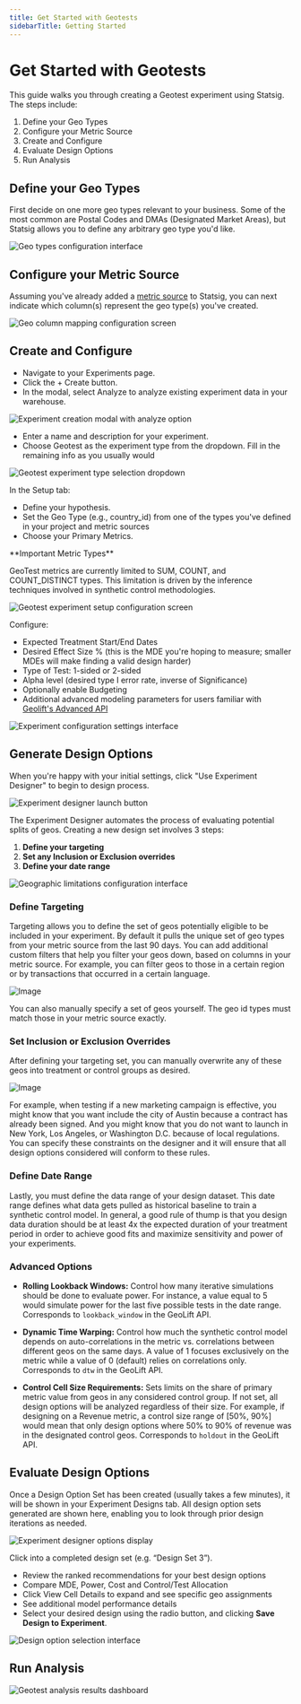 ```yaml
---
title: Get Started with Geotests
sidebarTitle: Getting Started
---
```


# Get Started with Geotests

This guide walks you through creating a Geotest experiment using Statsig. The steps include:

1. Define your Geo Types
2. Configure your Metric Source
3. Create and Configure
4. Evaluate Design Options
5. Run Analysis

## Define your Geo Types

First decide on one more geo types relevant to your business. Some of the most common are Postal Codes and DMAs (Designated Market Areas), but Statsig allows you to define any arbitrary geo type you'd like.

<Frame>
  <img src="/images/geotests/geo_types_settings.png" alt="Geo types configuration interface" />
</Frame>

## Configure your Metric Source

Assuming you've already added a [metric source](/statsig-warehouse-native/configuration/metric-sources/) to Statsig, you can next indicate which column(s) represent the geo type(s) you've created.

<Frame>
  <img src="/images/geotests/geo_column_mapping.png" alt="Geo column mapping configuration screen" />
</Frame>

## Create and Configure

- Navigate to your Experiments page.
- Click the + Create button.
- In the modal, select Analyze to analyze existing experiment data in your warehouse.

<Frame>
  <img src="/images/geotests/CreateXP.png" alt="Experiment creation modal with analyze option" />
</Frame>

- Enter a name and description for your experiment.
- Choose Geotest as the experiment type from the dropdown. Fill in the remaining info as you usually would

<Frame>
  <img src="/images/geotests/SetType.png" alt="Geotest experiment type selection dropdown" />
</Frame>


In the Setup tab:

- Define your hypothesis.
- Set the Geo Type (e.g., country_id) from one of the types you've defined in your project and metric sources
- Choose your Primary Metrics.

<Note>
**Important Metric Types**

GeoTest metrics are currently limited to SUM, COUNT, and COUNT_DISTINCT types. This limitation is driven by the inference techniques involved in synthetic control methodologies.
</Note>

<Frame>
  <img src="/images/geotests/SetupXP.png" alt="Geotest experiment setup configuration screen" />
</Frame>

Configure:

- Expected Treatment Start/End Dates
- Desired Effect Size % (this is the MDE you're hoping to measure; smaller MDEs will make finding a valid design harder)
- Type of Test: 1-sided or 2-sided
- Alpha level (desired type I error rate, inverse of Significance)
- Optionally enable Budgeting
- Additional advanced modeling parameters for users familiar with [Geolift's Advanced API](https://github.com/facebookincubator/GeoLift/blob/main/R/pre_test_power.R)

<Frame>
  <img src="/images/geotests/XPConfigs.png" alt="Experiment configuration settings interface" />
</Frame>

## Generate Design Options

When you're happy with your initial settings, click "Use Experiment Designer" to begin to design process.

<Frame>
  <img src="/images/geotests/StartDesigner.png" alt="Experiment designer launch button" />
</Frame>

The Experiment Designer automates the process of evaluating potential splits of geos. Creating a new design set involves 3 steps:

1. **Define your targeting**
2. **Set any Inclusion or Exclusion overrides**
3. **Define your date range**

<Frame>
  <img src="/images/geotests/CreateDesign.png" alt="Geographic limitations configuration interface" />
</Frame>

### Define Targeting

Targeting allows you to define the set of geos potentially eligible to be included in your experiment. By default it pulls the unique set of geo types from your metric source from the last 90 days. You can add additional custom filters that help you filter your geos down, based on columns in your metric source. For example, you can filter geos to those in a certain region or by transactions that occurred in a certain language.

<Frame>
  <img src="/images/geotests/targeting.png" alt="Image" />
</Frame>

You can also manually specify a set of geos yourself. The geo id types must match those in your metric source exactly.

### Set Inclusion or Exclusion Overrides

After defining your targeting set, you can manually overwrite any of these geos into treatment or control groups as desired.

<Frame>
  <img src="/images/geotests/targetingoverwrites.png" alt="Image" />
</Frame>

For example, when testing if a new marketing campaign is effective, you might know that you want include the city of Austin because a contract has already been signed. And you might know that you do not want to launch in New York, Los Angeles, or Washington D.C. because of local regulations. You can specify these constraints on the designer and it will ensure that all design options considered will conform to these rules.

### Define Date Range

Lastly, you must define the data range of your design dataset. This date range defines what data gets pulled as historical baseline to train a synthetic control model. In general, a good rule of thump is that you design data duration should be at least 4x the expected duration of your treatment period in order to achieve good fits and maximize sensitivity and power of your experiments.

### Advanced Options

- **Rolling Lookback Windows:** Control how many iterative simulations should be done to evaluate power. For instance, a value equal to 5 would simulate power for the last five possible tests in the date range. Corresponds to `lookback_window` in the GeoLift API.

- **Dynamic Time Warping:** Control how much the synthetic control model depends on auto-correlations in the metric vs. correlations between different geos on the same days. A value of 1 focuses exclusively on the metric while a value of 0 (default) relies on correlations only. Corresponds to `dtw` in the GeoLift API.

- **Control Cell Size Requirements:** Sets limits on the share of primary metric value from geos in any considered control group. If not set, all design options will be analyzed regardless of their size. For example, if designing on a Revenue metric, a control size range of [50%, 90%] would mean that only design options where 50% to 90% of revenue was in the designated control geos. Corresponds to `holdout` in the GeoLift API.

## Evaluate Design Options

Once a Design Option Set has been created (usually takes a few minutes), it will be shown in your Experiment Designs tab. All design option sets generated are shown here, enabling you to look through prior design iterations as needed.

<Frame>
  <img src="/images/geotests/DesignerOptions.png" alt="Experiment designer options display" />
</Frame>

Click into a completed design set (e.g. “Design Set 3”).

- Review the ranked recommendations for your best design options
- Compare MDE, Power, Cost and Control/Test Allocation
- Click View Cell Details to expand and see specific geo assignments
- See additional model performance details
- Select your desired design using the radio button, and clicking **Save Design to Experiment**.

<Frame>
  <img src="/images/geotests/DesignOption.png" alt="Design option selection interface" />
</Frame>

## Run Analysis

<Frame>
  <img src="/images/geotests/AnalysisResults.png" alt="Geotest analysis results dashboard" />
</Frame>
